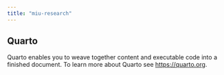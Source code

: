 ```yaml
---
title: "miu-research"
---
```


## Quarto

Quarto enables you to weave together content and executable code into a finished document. To learn more about Quarto see <https://quarto.org>.
